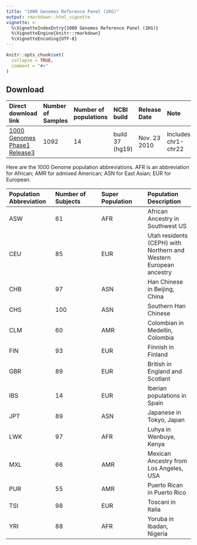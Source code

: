 ```yaml
---
title: "1000 Genomes Reference Panel (1KG)"
output: rmarkdown::html_vignette
vignette: >
  %\VignetteIndexEntry{1000 Genomes Reference Panel (1KG)}
  %\VignetteEngine{knitr::rmarkdown}
  %\VignetteEncoding{UTF-8}
---
```


```r
knitr::opts_chunk$set(
  collapse = TRUE,
  comment = "#>"
)
```

## Download

|**Direct download link**|**Number of Samples**|**Number of populations**|**NCBI build**|**Release Date**|**Note**|
|:---|:---|:---|:---|:---|:---|
|[1000 Genomes Phase1 Release3](https://drive.google.com/file/d/0B_9H56XID17SLWJaWjlYekxkVkU/view?usp=sharing)|1092|14|build 37 (hg19)|Nov. 23 2010|Includes chr1-chr22|

Here are the 1000 Genome population abbreviations. AFR is an abbreviation for African; AMR for admixed American; ASN for East Asian; EUR for European. 

|**Population Abbreviation**|**Number of Subjects**|**Super Population**|**Population Description**|
|:---|:---|:---|:---|
|ASW|61|AFR|African Ancestry in Southwest US|
|CEU|85|EUR|Utah residents (CEPH) with Northern and Western European ancestry|
|CHB|97|ASN|Han Chinese in Beijing, China|
|CHS|100|ASN|Southern Han Chinese|
|CLM|60|AMR|Colombian in Medellin, Colombia|
|FIN|93|EUR|Finnish in Finland|
|GBR|89|EUR|British in England and Scotlant|
|IBS|14|EUR|Iberian populations in Spain|
|JPT|89|ASN|Japanese in Tokyo, Japan|
|LWK|97|AFR|Luhya in Wenbuye, Kenya|
|MXL|66|AMR|Mexican Ancestry from Los Angeles, USA|
|PUR|55|AMR|Puerto Rican in Puerto Rico|
|TSI|98|EUR|Toscani in Italia|
|YRI|88|AFR|Yoruba in Ibadan, Nigeria|
